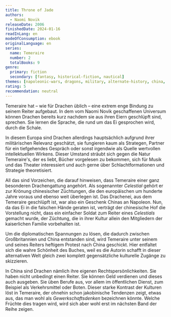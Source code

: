 ```yaml
---
title: Throne of Jade
authors:
  - Naomi Novik
releaseDate: 2006
finishedDate: 2024-01-16
readInLang: en
modeOfConsumption: ebook
originalLanguage: en
series:
  name: Temeraire
  number: 2
  totalBooks: 9
genre:
  primary: fiction
  secondary: [fantasy, historical-fiction, nautical]
themes: [napoleonic-wars, dragons, military, alternate-history, china, diplomacy]
rating: 5
recommendation: neutral
---
```


Temeraire hat – wie für Drachen üblich – eine extrem enge Bindung zu seinem
Reiter aufgebaut. In dem vom Naomi Novik geschaffenen Universum können Drachen
bereits kurz nachdem sie aus ihren Eiern geschlüpft sind, sprechen. Sie lernen
die Sprache, die rund um das Ei gesprochen wird, durch die Schale.

In diesem Europa sind Drachen allerdings hauptsächlich aufgrund ihrer
militärischen Relevanz geschätzt, sie fungieren kaum als Strategen, Partner für
ein tiefgehendes Gespräch oder sonst irgendwie als Quelle wertvollen
intellektuellen Wirkens. Dieser Umstand sträubt sich gegen die Natur
Temeraire's, der es liebt, Bücher vorgelesen zu bekommen, sich für Musik und das
Theater interessiert und auch gerne über Schlachtformationen und Strategie
theoretisiert.

All das sind Vorzeichen, die darauf hinweisen, dass Temeraire einer ganz
besonderen Drachengattung angehört. Als sogenannter _Celestial_ gehört er zur
Krönung chinesischer Züchtungen, die den europäischen um hunderte Jahre voraus
und ebenso weit überlegen ist. Das Drachenei, aus dem Temeraire geschlüpft ist,
war also ein Geschenk Chinas an Napoleon. Nun, da das Ei in die falschen Hände
geraten ist, verträgt der chinesische Hof die Vorstellung nicht, dass ein
einfacher Soldat zum Reiter eines _Celestials_ gemacht wurde, der Züchtung, die
in ihrer Kultur allein den Mitgliedern der kaiserlichen Familie vorbehalten ist.

Um die diplomatischen Spannungen zu lösen, die dadurch zwischen Großbritannien
und China entstanden sind, wird Temeraire unter seinem und seines Reiters
heftigem Protest nach China geschickt. Hier entfaltet sich die wahre Schönheit
des Buches, weil es die Autorin schafft in dieser alternativen Welt gleich zwei
komplett gegensätzliche kulturelle Zugänge zu skizzieren.

In China sind Drachen nämlich ihre eigenen Rechtspersönlichkeiten. Sie haben
nicht unbedingt einen Reiter. Sie können Geld verdienen und dieses auch
ausgeben. Sie üben Berufe aus, vor allem im öffentlichen Dienst, zum Beispiel
als Verkehrsmittel oder Boten. Dieser starke Kontrast der Kulturen löst in
Temeraire, der ohnehin schon jakobinische Tendenzen zeigt, etwas aus, das man
wohl als _Gewerkschaftsdenken_ bezeichnen könnte. Welche Früchte dies tragen
wird, wird sich aber wohl erst im nächsten Band der Reihe zeigen.
